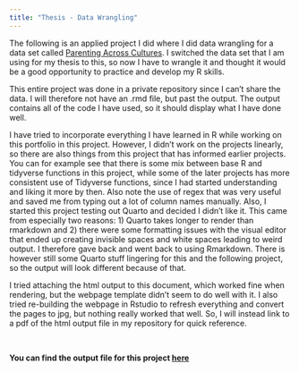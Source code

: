 ```yaml
---
title: "Thesis - Data Wrangling"
---
```


The following is an applied project I did where I did data wrangling for a data set called [Parenting Across Cultures](https://parentingacrosscultures.org/). I switched the data set that I am using for my thesis to this, so now I have to wrangle it and thought it would be a good opportunity to practice and develop my R skills.

This entire project was done in a private repository since I can't share the data. I will therefore not have an .rmd file, but past the output. The output contains all of the code I have used, so it should display what I have done well.

I have tried to incorporate everything I have learned in R while working on this portfolio in this project. However, I didn't work on the projects linearly, so there are also things from this project that has informed earlier projects. You can for example see that there is some mix between base R and tidyverse functions in this project, while some of the later projects has more consistent use of Tidyverse functions, since I had started understanding and liking it more by then. Also note the use of regex that was very useful and saved me from typing out a lot of column names manually. Also, I started this project testing out Quarto and decided I didn't like it. This came from especially two reasons: 1) Quarto takes longer to render than rmarkdown and 2) there were some formatting issues with the visual editor that ended up creating invisible spaces and white spaces leading to weird output. I therefore gave back and went back to using Rmarkdown. There is however still some Quarto stuff lingering for this and the following project, so the output will look different because of that.

I tried attaching the html output to this document, which worked fine when rendering, but the webpage template didn't seem to do well with it. I also tried re-building the webpage in Rstudio to refresh everything and convert the pages to jpg, but nothing really worked that well. So, I will instead link to a pdf of the html output file in my repository for quick reference.

<br>

**You can find the output file for this project [here](https://github.com/lzapffe/ds_portfolio/blob/main/Data_Wrangling_rmd.pdf)**